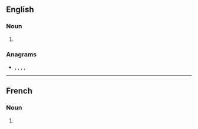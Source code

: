 ==English==

===Noun===
{{head|en|noun plural form}}

# {{plural of|ogre|lang=en}}

===Anagrams===
* {{l|en|goers}}, {{l|en|gores}}, {{l|en|gorse}}, {{l|en|regos}}, {{l|en|soger}}

----

==French==

===Noun===
{{head|fr|noun plural form|g=m}}

# {{plural of|ogre|lang=fr}}